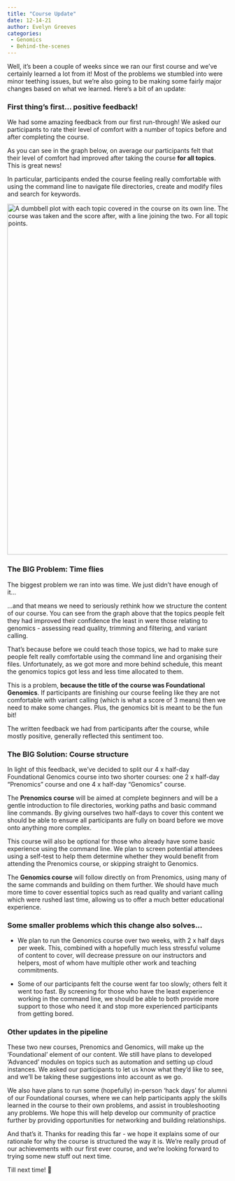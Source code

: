 ```yaml
---
title: "Course Update"
date: 12-14-21
author: Evelyn Greeves
categories:
 - Genomics
 - Behind-the-scenes
---
```


Well, it's been a couple of weeks since we ran our first course and we've certainly learned a lot from it! Most of the problems we stumbled into were minor teething issues, but we're also going to be making some fairly major changes based on what we learned. Here's a bit of an update:

### First thing's first\... positive feedback!

We had some amazing feedback from our first run-through! We asked our participants to rate their level of comfort with a number of topics before and after completing the course.

As you can see in the graph below, on average our participants felt that their level of comfort had improved after taking the course **for all topics**. This is great news!

In particular, participants ended the course feeling really comfortable with using the command line to navigate file directories, create and modify files and search for keywords.

<img src="dumbbell plot g_11_21.png" alt="A dumbbell plot with each topic covered in the course on its own line. The graph indicates the rating given before the course was taken and the score after, with a line joining the two. For all topics the score increases, usually by two or so points." width="800" height="auto"/>

### The BIG Problem: Time flies

The biggest problem we ran into was time. We just didn't have enough of it\...

\...and that means we need to seriously rethink how we structure the content of our course. You can see from the graph above that the topics people felt they had improved their confidence the least in were those relating to genomics - assessing read quality, trimming and filtering, and variant calling.

That's because before we could teach those topics, we had to make sure people felt really comfortable using the command line and organising their files. Unfortunately, as we got more and more behind schedule, this meant the genomics topics got less and less time allocated to them.

This is a problem, **because the title of the course was Foundational Genomics**. If participants are finishing our course feeling like they are not comfortable with variant calling (which is what a score of 3 means) then we need to make some changes. Plus, the genomics bit is meant to be the fun bit!

The written feedback we had from participants after the course, while mostly positive, generally reflected this sentiment too.

### The BIG Solution: Course structure

In light of this feedback, we've decided to split our 4 x half-day Foundational Genomics course into two shorter courses: one 2 x half-day "Prenomics" course and one 4 x half-day "Genomics" course.

The **Prenomics course** will be aimed at complete beginners and will be a gentle introduction to file directories, working paths and basic command line commands. By giving ourselves two half-days to cover this content we should be able to ensure all participants are fully on board before we move onto anything more complex.

This course will also be optional for those who already have some basic experience using the command line. We plan to screen potential attendees using a self-test to help them determine whether they would benefit from attending the Prenomics course, or skipping straight to Genomics.

The **Genomics course** will follow directly on from Prenomics, using many of the same commands and building on them further. We should have much more time to cover essential topics such as read quality and variant calling which were rushed last time, allowing us to offer a much better educational experience.

### Some smaller problems which this change also solves\...

-   We plan to run the Genomics course over two weeks, with 2 x half days per week. This, combined with a hopefully much less stressful volume of content to cover, will decrease pressure on our instructors and helpers, most of whom have multiple other work and teaching commitments.

-   Some of our participants felt the course went far too slowly; others felt it went too fast. By screening for those who have the least experience working in the command line, we should be able to both provide more support to those who need it and stop more experienced participants from getting bored.

### Other updates in the pipeline

These two new courses, Prenomics and Genomics, will make up the 'Foundational' element of our content. We still have plans to developed 'Advanced' modules on topics such as automation and setting up cloud instances. We asked our participants to let us know what they'd like to see, and we'll be taking these suggestions into account as we go.

We also have plans to run some (hopefully) in-person 'hack days' for alumni of our Foundational courses, where we can help participants apply the skills learned in the course to their own problems, and assist in troubleshooting any problems. We hope this will help develop our community of practice further by providing opportunities for networking and building relationships.

And that's it. Thanks for reading this far - we hope it explains some of our rationale for why the course is structured the way it is. We're really proud of our achievements with our first ever course, and we're looking forward to trying some new stuff out next time.

Till next time! 👋
